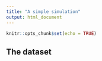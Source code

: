 ```yaml
---
title: "A simple simulation"
output: html_document
---
```


```r
knitr::opts_chunk$set(echo = TRUE)
```


## The dataset

